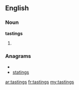 ==English==
===Noun===
'''tastings'''
# {{plural of|[[tasting]]}}

===Anagrams===
* {{alphagram|aginsstt}}
* [[statings#English|statings]]

[[ar:tastings]]
[[fr:tastings]]
[[my:tastings]]
